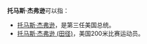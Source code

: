 '''托马斯·杰弗逊'''可以指：

*[[托马斯·杰弗逊|托马斯·杰弗逊]]，是第三任美国总统。
*[[托马斯·杰弗逊_(田径)|托马斯·杰弗逊 (田径)]]，美国200米比赛运动员。

{{Disambiguation|T|Cat=六字人名譯名消歧義}}